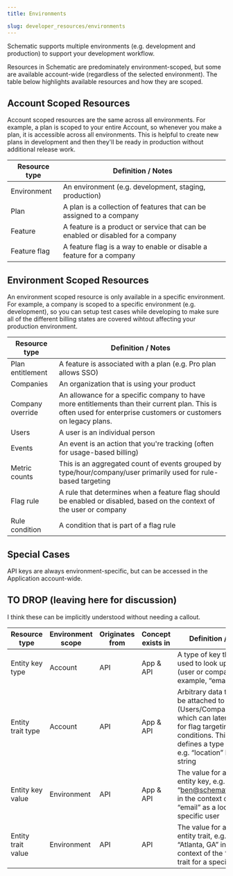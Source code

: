 ```yaml
---
title: Environments

slug: developer_resources/environments
---
```



Schematic supports multiple environments (e.g. development and production) to support your development workflow.

Resources in Schematic are predominately environment-scoped, but some are available account-wide (regardless of the selected environment). The table below highlights available resources and how they are scoped.



## Account Scoped Resources

Account scoped resources are the same across all environments. For example, a plan is scoped to your entire Account, so whenever you make a plan, it is accessible across all environments. This is helpful to create new plans in development and then they'll be ready in production without additional release work.

| Resource type | Definition / Notes |
| --- | --- |
| Environment | An environment (e.g. development, staging, production) |
| Plan | A plan is a collection of features that can be assigned to a company |
| Feature | A feature is a product or service that can be enabled or disabled for a company |
| Feature flag | A feature flag is a way to enable or disable a feature for a company |

## Environment Scoped Resources

An environment scoped resource is only available in a specific environment. For example, a company is scoped to a specific environment (e.g. development), so you can setup test cases while developing to make sure all of the different billing states are covered wihtout affecting your production environment. 

| Resource type | Definition / Notes |
| --- | --- |
| Plan entitlement | A feature is associated with a plan (e.g. Pro plan allows SSO) |
| Companies | An organization that is using your product |
| Company override | An allowance for a specific company to have more entitlements than their current plan. This is often used for enterprise customers or customers on legacy plans. |
| Users | A user is an individual person |
| Events | An event is an action that you're tracking (often for usage-based billing) |
| Metric counts | This is an aggregated count of events grouped by type/hour/company/user primarily used for rule-based targeting |
| Flag rule | A rule that determines when a feature flag should be enabled or disabled, based on the context of the user or company |
| Rule condition | A condition that is part of a flag rule |

## Special Cases

API keys are always environment-specific, but can be accessed in the Application account-wide.


## TO DROP (leaving here for discussion)

I think these can be implicitly understood without needing a callout.

| Resource type | Environment scope | Originates from | Concept exists in | Definition / Notes |
| --- | --- | --- | --- | --- |
| Entity key type | Account | API | App & API | A type of key that can be used to look up an entity (user or company). For example, “email” or “id” |
| Entity trait type | Account | API | App & API | Arbitrary data that can be attached to entities (Users/Companies), which can later be used for flag targeting via rule conditions. This model defines a type of trait, e.g. “location” being a string |
| Entity key value | Environment | API | App & API | The value for a given entity key, e.g. the value “ben@schematichq.com” in the context of the key “email” as a lookup for a specific user |
| Entity trait value | Environment | API | API | The value for a given entity trait, e.g. the value “Atlanta, GA” in the context of the “location” trait for a specific  |
